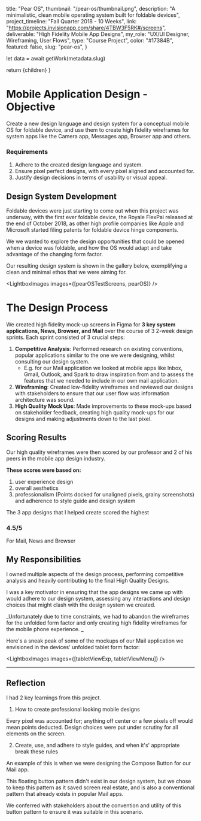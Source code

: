 

  title: "Pear OS",
  thumbnail: "/pear-os/thumbnail.png",
  description:
    "A minimalistic, clean mobile operating system built for foldable devices",
  project_timeline: "Fall Quarter 2018 - 10 Weeks",
  link: "https://projects.invisionapp.com/share/4TBW3F5RK#/screens",
  deliverable: "High Fidelity Mobile App Designs",
  my_role: "UX/UI Designer, Wireframing, User Flows",
  type: "Course Project",
  color: "#17384B",
  featured: false,
  slug: "pear-os",
}

  let data = await getWork(metadata.slug)

  return <MdxLayout data={data}>{children}</MdxLayout>
}

# Mobile Application Design - Objective

Create a new design language and design system for a conceptual mobile OS for foldable device, and use them to create high fidelity wireframes for system apps like the Camera app, Messages app, Browser app and others.

### Requirements

1. Adhere to the created design language and system.
2. Ensure pixel perfect designs, with every pixel aligned and accounted for.
3. Justify design decisions in terms of usability or visual appeal.

## Design System Development

<LightboxImages images={[developingDesignSystem]} />

Foldable devices were just starting to come out when this project was underway, with the first ever foldable device, the Royale FlexPai released at the end of October 2018,
as other high profile companies like Apple and Microsoft started filing patents for foldable device hinge components.

We we wanted to explore the design opportunities that could be opened when a device was foldable, and how the OS would adapt and take advantage
of the changing form factor.

Our resulting design system is shown in the gallery below, exemplifying a clean and minimal ethos that we were aiming for.

<LightboxImages images={[pearOSTestScreens, pearOS]} />

# The Design Process

We created high fidelity mock-up screens in Figma for **3 key system applications, News, Browser, and Mail** over the course of 3 2-week design sprints. Each sprint consisted of 3 crucial steps:

1. **Competitive Analysis**: Performed research on existing conventions, popular applications similar to the one we were designing, whilst consulting our design system.
   - E.g. for our Mail application we looked at mobile apps like Inbox, Gmail, Outlook, and Spark to draw inspiration from and to assess the features that we needed to include in our own mail application.
2. **Wireframing**: Created low-fidelity wireframes and reviewed our designs with stakeholders to ensure that our user flow was information architecture was sound.
3. **High Quality Mock Ups**: Made improvements to these mock-ups based on stakeholder feedback, creating high quality mock-ups for our designs and making adjustments down to the last pixel.

## Scoring Results

Our high quality wireframes were then scored by our professor and 2 of his peers in the mobile app design industry.

**These scores were based on:**

1. user experience design
2. overall aesthetics
3. professionalism (Points docked for unaligned pixels, grainy screenshots) and adherence to style guide and design system

The 3 app designs that I helped create scored the highest

<div className="scores">
  <div>
    <h3> 4.5/5 </h3>
    <p>For Mail, News and Browser</p>
  </div>
</div>
<LightboxImages images={[mailApp, newsApp, browserApp]} />

## **My Responsibilities**

I owned multiple aspects of the design process, performing competitive analysis and heavily contributing to the final High Quality Designs.

I was a key motivator in ensuring that the app designs we came up with would adhere to our design system, assessing any interactions and design choices that
might clash with the design system we created.

_Unfortunately due to time constraints, we had to abandon the wireframes for the unfolded form factor and only creating high fidelity wireframes for
the mobile phone experience. _

Here's a sneak peak of some of the mockups of our Mail application we envisioned in the devices' unfolded tablet form factor:

<LightboxImages images={[tabletViewExp, tabletViewMenu]} />

---

## Reflection

I had 2 key learnings from this project.

1. How to create professional looking mobile designs

Every pixel was accounted for; anything off center or a few pixels off would mean points deducted. Design choices were put under scrutiny for all elements on the screen.

2. Create, use, and adhere to style guides, and when it's' appropriate break these rules

<LightboxImages images={[composeButtonCropped]} />

An example of this is when we were designing the Compose Button for our Mail app.

This floating button pattern didn't exist in our design system, but we chose to keep this pattern as it saved
screen real estate, and is also a conventional pattern that already exists in popular Mail apps.

We conferred with stakeholders about the convention and utility of this button pattern to ensure it was suitable in this scenario.
